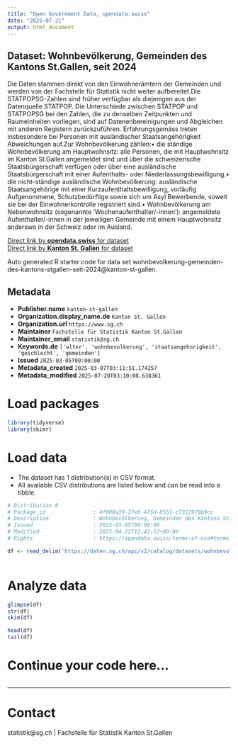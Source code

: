```yaml
---
title: "Open Government Data, opendata.swiss"
date: "2025-07-21"
output: html_document
---
```


## Dataset: Wohnbevölkerung, Gemeinden des Kantons St.Gallen, seit 2024

Die Daten stammen direkt von den Einwohnerämtern der Gemeinden und werden von der Fachstelle für Statistik nicht weiter aufbereitet.Die STATPOPSG-Zahlen sind früher verfügbar als diejenigen aus der Datenquelle STATPOP. Die Unterschiede zwischen STATPOP und STATPOPSG bei den Zahlen, die zu denselben Zeitpunkten und Raumeinheiten vorliegen, sind auf Datenenbereinigungen und Abgleichen mit anderen Registern zurückzuführen. Erfahrungsgemäss treten insbesondere bei Personen mit ausländischer Staatsangehörigkeit Abweichungen auf.Zur Wohnbevölkerung zählen:• die ständige Wohnbevölkerung am Hauptwohnsitz: alle Personen, die mit Hauptwohnsitz im Kanton St.Gallen angemeldet sind und über die schweizerische Staatsbürgerschaft verfügen oder über eine ausländische Staatsbürgerschaft mit einer Aufenthalts- oder Niederlassungsbewilligung.• die nicht-ständige ausländische Wohnbevölkerung: ausländische Staatsangehörige mit einer Kurzaufenthaltsbewilligung, vorläufig Aufgenommene, Schutzbedürftige sowie sich um Asyl Bewerbende, soweit sie bei der Einwohnerkontrolle registriert sind.• Wohnbevölkerung am Nebenwohnsitz (sogenannte 'Wochenaufenthalter/-innen'): angemeldete Aufenthalter/-innen in der jeweiligen Gemeinde mit einem Hauptwohnsitz anderswo in der Schweiz oder im Ausland.

[Direct link by **opendata.swiss** for dataset](https://opendata.swiss/de/dataset/wohnbevolkerung-gemeinden-des-kantons-st-gallen-seit-2024)<br>
[Direct link by **Kanton St. Gallen** for dataset](https://daten.sg.ch/explore/dataset/wohnbevolkerung-gemeinden-des-kantons-stgallen-seit-2024/)

Auto generated R starter code for data set wohnbevolkerung-gemeinden-des-kantons-stgallen-seit-2024@kanton-st-gallen.

## Metadata

- **Publisher.name** `kanton-st-gallen`
- **Organization.display_name.de** `Kanton St. Gallen`
- **Organization.url** `https://www.sg.ch`
- **Maintainer** `Fachstelle für Statistik Kanton St.Gallen`
- **Maintainer_email** `statistik@sg.ch`
- **Keywords.de** `['alter', 'wohnbevolkerung', 'staatsangehorigkeit', 'geschlecht', 'gemeinden']`
- **Issued** `2025-03-05T00:00:00`
- **Metadata_created** `2025-03-07T03:11:51.174257`
- **Metadata_modified** `2025-07-20T03:10:08.638361`


# Load packages

```r

library(tidyverse)
library(skimr)

```

# Load data

-   The dataset has 1 distribution(s) in CSV format.
-   All available CSV distributions are listed below and can be read into a tibble.

```r

# Distribution 0
# Package_id               : 4f008a39-27eb-475d-8551-c7312978b9cc
# Description              : Wohnbevölkerung, Gemeinden des Kantons St.Gallen, seit 2024 (csv)
# Issued                   : 2025-03-05T00:00:00
# Modified                 : 2025-04-22T12:42:57+00:00
# Rights                   : https://opendata.swiss/terms-of-use#terms_by

df <- read_delim('https://daten.sg.ch/api/v2/catalog/datasets/wohnbevolkerung-gemeinden-des-kantons-stgallen-seit-2024/exports/csv?use_labels=true')



```

# Analyze data

```r

glimpse(df)
str(df)
skim(df)

head(df)
tail(df)

```

# Continue your code here...

```r

```

------------------------------------------------------------------------

# Contact

statistik@sg.ch | Fachstelle für Statistik Kanton St.Gallen
